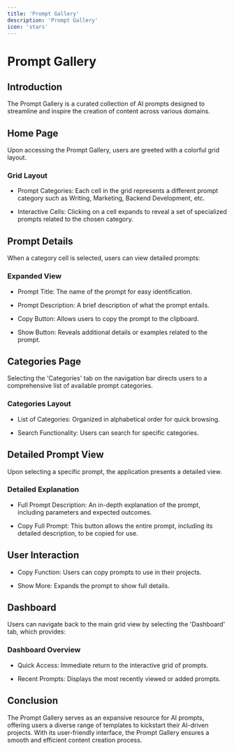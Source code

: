 ```yaml
---
title: 'Prompt Gallery'
description: 'Prompt Gallery'
icon: 'stars'
---
```


Prompt Gallery
==============

Introduction
------------

The Prompt Gallery is a curated collection of AI prompts designed to streamline and inspire the creation of content across various domains.

Home Page
---------

Upon accessing the Prompt Gallery, users are greeted with a colorful grid layout.

### Grid Layout

-   Prompt Categories: Each cell in the grid represents a different prompt category such as Writing, Marketing, Backend Development, etc.

-   Interactive Cells: Clicking on a cell expands to reveal a set of specialized prompts related to the chosen category.

Prompt Details
--------------

When a category cell is selected, users can view detailed prompts:

### Expanded View

-   Prompt Title: The name of the prompt for easy identification.

-   Prompt Description: A brief description of what the prompt entails.

-   Copy Button: Allows users to copy the prompt to the clipboard.

-   Show Button: Reveals additional details or examples related to the prompt.

Categories Page
---------------

Selecting the 'Categories' tab on the navigation bar directs users to a comprehensive list of available prompt categories.

### Categories Layout

-   List of Categories: Organized in alphabetical order for quick browsing.

-   Search Functionality: Users can search for specific categories.

Detailed Prompt View
--------------------

Upon selecting a specific prompt, the application presents a detailed view.

### Detailed Explanation

-   Full Prompt Description: An in-depth explanation of the prompt, including parameters and expected outcomes.

-   Copy Full Prompt: This button allows the entire prompt, including its detailed description, to be copied for use.

User Interaction
----------------

-   Copy Function: Users can copy prompts to use in their projects.

-   Show More: Expands the prompt to show full details.

Dashboard
---------

Users can navigate back to the main grid view by selecting the 'Dashboard' tab, which provides:

### Dashboard Overview

-   Quick Access: Immediate return to the interactive grid of prompts.

-   Recent Prompts: Displays the most recently viewed or added prompts.

Conclusion
----------

The Prompt Gallery serves as an expansive resource for AI prompts, offering users a diverse range of templates to kickstart their AI-driven projects. With its user-friendly interface, the Prompt Gallery ensures a smooth and efficient content creation process.
